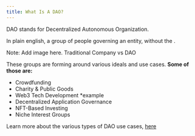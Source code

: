 ```yaml
---
title: What Is A DAO?
---
```



DAO stands for Decentralized Autonomous Organization.

In plain english, a group of people governing an entity, without the <Nutshell children="traditional hierarchical structure" />.

Note: Add image here.
Traditional Company vs DAO

These groups are forming around various ideals and use cases. **Some of those are:**

* Crowdfunding
* Charity & Public Goods
* Web3 Tech Development \*example
* Decentralized Application Governance
* NFT-Based Investing
* Niche Interest Groups

Learn more about the various types of DAO use cases, [here](https://101blockchains.com/types-of-dao)
